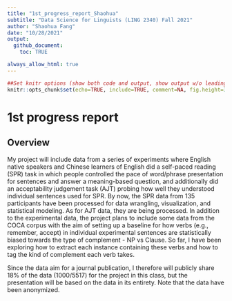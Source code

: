 ```yaml
---
title: "1st_progress_report_Shaohua"
subtitle: "Data Science for Linguists (LING 2340) Fall 2021"
author: "Shaohua Fang"
date: "10/28/2021"
output: 
  github_document: 
    toc: TRUE

always_allow_html: true
---
```


```r
##Set knitr options (show both code and output, show output w/o leading #, make figures smaller, hold figures until after chunk)
knitr::opts_chunk$set(echo=TRUE, include=TRUE, comment=NA, fig.height=3, fig.width=4.2, fig.show="hold")
```

# 1st progress report

## Overview 

My project will include data from a series of experiments where English native speakers and Chinese learners of English did a self-paced reading (SPR) task in which people controlled the pace of word/phrase presentation for sentences and answer a meaning-based question, and additionally did an acceptability judgement task (AJT) probing how well they understood individual sentences used for SPR. By now, the SPR data from 135 participants have been processed for data wrangling, visualization, and statistical modeling. As for AJT data, they are being processed. In addition to the experimental data, the project plans to include some data from the COCA corpus with the aim of setting up a baseline for how verbs (e.g., remember, accept) in individual experimental sentences are statistically biased towards the type of complement - NP vs Clause. So far, I have been exploring how to extract each instance containing these verbs and how to tag the kind of complement each verb takes.

Since the data aim for a journal publication, I therefore will publicly share 18% of the data (1000/5517) for the project in this class, but the presentation will be based on the data in its entirety. Note that the data have been anonymized. 































